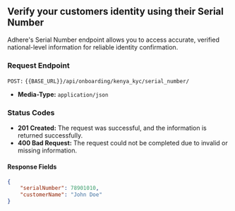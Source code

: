 ## Verify your customers identity using their Serial Number

Adhere's Serial Number endpoint allows you to access accurate, verified national-level information for reliable identity confirmation.


### Request Endpoint

`POST:` `{{BASE_URL}}/api/onboarding/kenya_kyc/serial_number/`

- **Media-Type:** `application/json`

### Status Codes
- **201 Created:** The request was successful, and the information is returned successfully.
- **400 Bad Request:** The request could not be completed due to invalid or missing information.

#### Response Fields

```json
{
    "serialNumber": 78901010,
    "customerName": "John Doe"
}
```